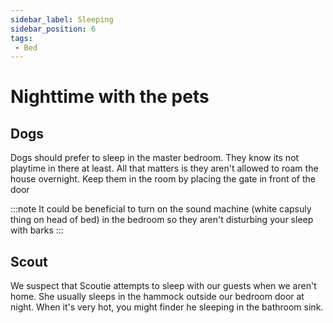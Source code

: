```yaml
---
sidebar_label: Sleeping
sidebar_position: 6
tags: 
 - Bed
---
```


# Nighttime with the pets


## Dogs
Dogs should prefer to sleep in the master bedroom. They know its not playtime in there at least. All that matters is they aren't allowed to roam the house overnight. Keep them in the room by placing the gate in front of the door

:::note 
It could be beneficial to turn on the sound machine (white capsuly thing on head of bed) in the bedroom so they aren't disturbing your sleep with barks
:::

## Scout

We suspect that Scoutie attempts to sleep with our guests when we aren't home. She usually sleeps in the hammock outside our bedroom door at night. When it's very hot, you might finder he sleeping in the bathroom sink.



